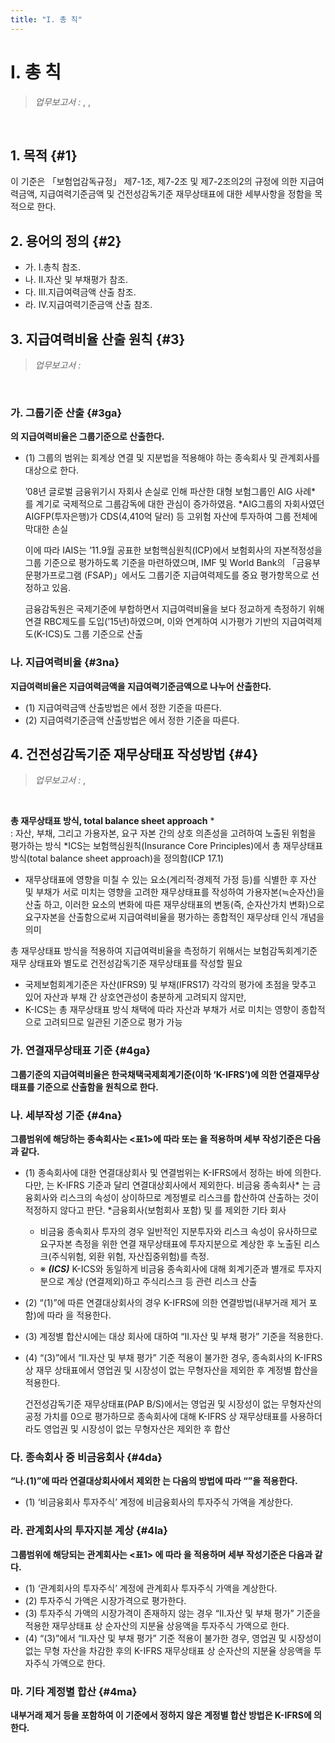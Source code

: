 ```yaml
---
title: "I. 총 칙"
---
```

# I. 총 칙

> _업무보고서 :_ <OverlayDemo id ="AI717"/>, <OverlayDemo id ="AI701"/>, <OverlayDemo id ="AI711"/>
<br/>

## 1. 목적 {#1}
이 기준은 「보험업감독규정」 제7-1조, 제7-2조 및 제7-2조의2의 규정에 의한 지급여력금액, 지급여력기준금액 및 건전성감독기준 재무상태표에 대한 세부사항을 정함을 목적으로 한다.



## 2. 용어의 정의 {#2}
- 가. I.총칙 참조.
- 나. II.자산 및 부채평가 참조.
- 다. III.지급여력금액 산출 참조.
- 라. IV.지급여력기준금액 산출 참조.

## 3. 지급여력비율 산출 원칙 {#3}

> _업무보고서 :_ <OverlayDemo id ="AI717"/>
<br/>

### 가. 그룹기준 산출 {#3ga}
**<OverlayDemo id="보험회사" />의 지급여력비율은 그룹기준으로 산출한다.**
- (1) 그룹의 범위는 회계상 연결 및 지분법을 적용해야 하는 종속회사 및 관계회사를 대상으로 한다.

  <Accordion multiple activeIndex={[]}>
    <AccordionTab header="그룹기준 지급여력비율 산출배경">

  ’08년 글로벌 금융위기시 자회사 손실로 인해 파산한 대형 보험그룹인 AIG 사례* 를 계기로 국제적으로 그룹감독에 대한 관심이 증가하였음.
  <SubText> *AIG그룹의 자회사였던 AIGFP(투자은행)가 CDS(4,410억 달러) 등 고위험 자산에 투자하여 그룹 전체에 막대한 손실</SubText>

  이에 따라 IAIS는 ’11.9월 공표한 보험핵심원칙(ICP)에서 보험회사의 자본적정성을 그룹 기준으로 평가하도록 기준을 마련하였으며, IMF 및 World Bank의 「금융부문평가프로그램 (FSAP)」에서도 그룹기준 지급여력제도를 중요 평가항목으로 선정하고 있음.

  금융감독원은 국제기준에 부합하면서 지급여력비율을 보다 정교하게 측정하기 위해 연결 RBC제도를 도입(’15년)하였으며, 이와 연계하여 시가평가 기반의 지급여력제도(K-ICS)도 그룹 기준으로 산출

    </AccordionTab>
  </Accordion>

### 나. 지급여력비율 {#3na}

**지급여력비율은 지급여력금액을 지급여력기준금액으로 나누어 산출한다.**
- (1) 지급여력금액 산출방법은 <OverlayDemo id="300" />에서 정한 기준을 따른다.
- (2) 지급여력기준금액 산출방법은 <OverlayDemo id="400" />에서 정한 기준을 따른다.

## 4. 건전성감독기준 재무상태표 작성방법 {#4}

> _업무보고서 :_ <OverlayDemo id ="AI701"/>, <OverlayDemo id ="AI711"/>
<br/>

<Accordion multiple activeIndex={[0]}>
<AccordionTab header ="건전성감독기준 재무상태표 별도 작성의 필요성">

**총 재무상태표 방식, total balance sheet approach** \* <br/> : 자산, 부채, 그리고 가용자본, 요구 자본 간의 상호 의존성을 고려하여 노출된 위험을 평가하는 방식
<SubText> *ICS는 보험핵심원칙(Insurance Core Principles)에서 총 재무상태표 방식(total balance sheet approach)을 정의함(ICP 17.1)</SubText>
- 재무상태표에 영향을 미칠 수 있는 요소(계리적·경제적 가정 등)를 식별한 후 자산 및 부채가 서로 미치는 영향을 고려한 재무상태표를 작성하여 가용자본(≒순자산)을 산출 하고, 이러한 요소의 변화에 따른 재무상태표의 변동(즉, 순자산가치 변화)으로 요구자본을 산출함으로써 지급여력비율을 평가하는 종합적인 재무상태 인식 개념을 의미

총 재무상태표 방식을 적용하여 지급여력비율을 측정하기 위해서는 보험감독회계기준 재무 상태표와 별도로 건전성감독기준 재무상태표를 작성할 필요
- 국제보험회계기준은 자산(IFRS9) 및 부채(IFRS17) 각각의 평가에 초점을 맞추고 있어 자산과 부채 간 상호연관성이 충분하게 고려되지 않지만,
- K-ICS는 총 재무상태표 방식 채택에 따라 자산과 부채가 서로 미치는 영향이 종합적으로 고려되므로 일관된 기준으로 평가 가능
</AccordionTab>
</Accordion>

### 가. 연결재무상태표 기준 {#4ga}
**그룹기준의 지급여력비율은 한국채택국제회계기준(이하 ‘K-IFRS’)에 의한 연결재무상태표를 기준으로 산출함을 원칙으로 한다.**

### 나. 세부작성 기준 {#4na}
**그룹범위에 해당하는 종속회사는 \<표1>에 따라 <OverlayDemo id="계정별합산"/> 또는 <OverlayDemo id="투자지분계상"/>을 적용하며 세부 작성기준은 다음과 같다.**

<CenterImg src ="/kics/table1.png" caption="<표1> 건전성감독기준 재무상태표 작성방법" width={600} />

- (1) 종속회사에 대한 연결대상회사 및 연결범위는 K-IFRS에서 정하는 바에 의한다. 다만, <OverlayDemo id="비금융회사" />는 K-IFRS 기준과 달리 연결대상회사에서 제외한다.
  <Accordion multiple activeIndex={[]}>
  <AccordionTab header="비금융회사를 연결대상회사에서 제외하는 이유">
  비금융 종속회사* 는 금융회사와 리스크의 속성이 상이하므로 계정별로 리스크를 합산하여 산출하는 것이 적정하지 않다고 판단.
  <SubText> *금융회사(보험회사 포함) 및 <OverlayDemo id="보험업관련회사" />를 제외한 기타 회사</SubText>

  - 비금융 종속회사 투자의 경우 일반적인 지분투자와 리스크 속성이 유사하므로 요구자본 측정을 위한 연결 재무상태표에 투자지분으로 계상한 후 노출된 리스크(주식위험, 외환 위험, 자산집중위험)를 측정.
  - ※ **_(ICS)_** K-ICS와 동일하게 비금융 종속회사에 대해 회계기준과 별개로 투자지분으로 계상 (연결제외)하고 주식리스크 등 관련 리스크 산출
  </AccordionTab>
  </Accordion>

- (2) “(1)”에 따른 연결대상회사의 경우 K-IFRS에 의한 연결방법(내부거래 제거 포함)에 따라 <OverlayDemo id="계정별합산" />을 적용한다.
- (3) 계정별 합산시에는 대상 회사에 대하여 “II.자산 및 부채 평가” 기준을 적용한다.
- (4) “(3)”에서 “II.자산 및 부채 평가” 기준 적용이 불가한 경우, 종속회사의 K-IFRS 상 재무 상태표에서 영업권 및 시장성이 없는 무형자산을 제외한 후 계정별 합산을 적용한다.
  <Accordion multiple activeIndex={[]}>
  <AccordionTab header="“II.자산 및 부채 평가” 기준 적용이 불가한 경우, 종속회사의 K-IFRS 상 재무상태표에서 영업권 및 시장성이 없는 무형자산을 제외한 후 계정별 합산을 적용하는 이유 ">

    건전성감독기준 재무상태표(PAP B/S)에서는 영업권 및 시장성이 없는 무형자산의 공정 가치를 0으로 평가하므로 종속회사에 대해 K-IFRS 상 재무상태표를 사용하더라도 영업권 및 시장성이 없는 무형자산은 제외한 후 합산
  </AccordionTab>
  </Accordion>

### 다. 종속회사 중 비금융회사 {#4da}
**“나.(1)”에 따라 연결대상회사에서 제외한 <OverlayDemo id="비금융회사"/>는 다음의 방법에 따라 “<OverlayDemo id="투자지분계상" />”을 적용한다.**
- (1) ‘비금융회사 투자주식’ 계정에 비금융회사의 투자주식 가액을 계상한다.

### 라. 관계회사의 투자지분 계상 {#4la}
**그룹범위에 해당되는 관계회사는 \<표1> 에 따라 <OverlayDemo id="투자지분계상"/>을 적용하며 세부 작성기준은 다음과 같다.**

- (1) ‘관계회사의 투자주식’ 계정에 관계회사 투자주식 가액을 계상한다.
- (2) 투자주식 가액은 시장가격으로 평가한다.
- (3) 투자주식 가액의 시장가격이 존재하지 않는 경우 “II.자산 및 부채 평가” 기준을 적용한 재무상태표 상 순자산의 지분율 상응액을 투자주식 가액으로 한다.
- (4) “(3)”에서 “II.자산 및 부채 평가” 기준 적용이 불가한 경우, 영업권 및 시장성이 없는 무형 자산을 차감한 후의 K-IFRS 재무상태표 상 순자산의 지분율 상응액을 투자주식 가액으로 한다.

### 마. 기타 계정별 합산 {#4ma}
**내부거래 제거 등을 포함하여 이 기준에서 정하지 않은 계정별 합산 방법은 K-IFRS에 의한다.**
